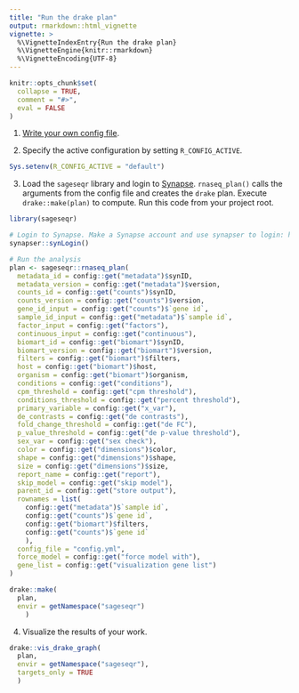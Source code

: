 ```yaml
---
title: "Run the drake plan"
output: rmarkdown::html_vignette
vignette: >
  %\VignetteIndexEntry{Run the drake plan}
  %\VignetteEngine{knitr::rmarkdown}
  %\VignetteEncoding{UTF-8}
---
```


```r
knitr::opts_chunk$set(
  collapse = TRUE,
  comment = "#>",
  eval = FALSE
)
```

1. [Write your own config file](https://sage-bionetworks.github.io/sageseqr/articles/customize-config.html).

2. Specify the active configuration by setting `R_CONFIG_ACTIVE`.

```r
Sys.setenv(R_CONFIG_ACTIVE = "default")
```

3. Load the `sageseqr` library and login to [Synapse](https://www.synapse.org/). `rnaseq_plan()` calls the arguments from the config file and creates the `drake` plan. Execute `drake::make(plan)` to compute. Run this code from your project root.

```r
library(sageseqr)

# Login to Synapse. Make a Synapse account and use synapser to login: https://r-docs.synapse.org/articles/manageSynapseCredentials.html
synapser::synLogin()

# Run the analysis
plan <- sageseqr::rnaseq_plan(
  metadata_id = config::get("metadata")$synID,
  metadata_version = config::get("metadata")$version,
  counts_id = config::get("counts")$synID,
  counts_version = config::get("counts")$version,
  gene_id_input = config::get("counts")$`gene id`,
  sample_id_input = config::get("metadata")$`sample id`,
  factor_input = config::get("factors"),
  continuous_input = config::get("continuous"),
  biomart_id = config::get("biomart")$synID,
  biomart_version = config::get("biomart")$version,
  filters = config::get("biomart")$filters,
  host = config::get("biomart")$host,
  organism = config::get("biomart")$organism, 
  conditions = config::get("conditions"), 
  cpm_threshold = config::get("cpm threshold"),
  conditions_threshold = config::get("percent threshold"),
  primary_variable = config::get("x_var"), 
  de_contrasts = config::get("de contrasts"),
  fold_change_threshold = config::get("de FC"),
  p_value_threshold = config::get("de p-value threshold"),
  sex_var = config::get("sex check"), 
  color = config::get("dimensions")$color, 
  shape = config::get("dimensions")$shape,
  size = config::get("dimensions")$size,
  report_name = config::get("report"),
  skip_model = config::get("skip model"),
  parent_id = config::get("store output"),
  rownames = list(
    config::get("metadata")$`sample id`,
    config::get("counts")$`gene id`,
    config::get("biomart")$filters,
    config::get("counts")$`gene id`
    ),
  config_file = "config.yml",
  force_model = config::get("force model with"), 
  gene_list = config::get("visualization gene list")
)

drake::make(
  plan,
  envir = getNamespace("sageseqr")
    )
```

4. Visualize the results of your work. 

```r
drake::vis_drake_graph(
  plan,
  envir = getNamespace("sageseqr"),
  targets_only = TRUE
  )
```
